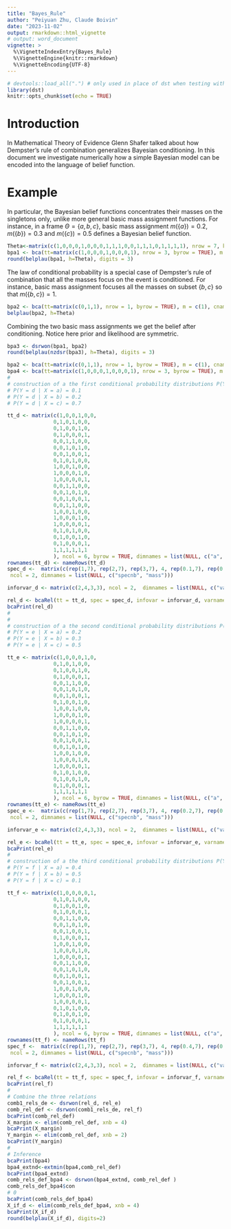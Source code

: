 ```yaml
---
title: "Bayes_Rule"
author: "Peiyuan Zhu, Claude Boivin"
date: "2023-11-02"
output: rmarkdown::html_vignette
# output: word_document
vignette: >
  %\VignetteIndexEntry{Bayes_Rule}
  %\VignetteEngine{knitr::rmarkdown}
  %\VignetteEncoding{UTF-8}
---
```


```r
# devtools::load_all(".") # only used in place of dst when testing with R-devel
library(dst) 
knitr::opts_chunk$set(echo = TRUE)
```

# Introduction

In Mathematical Theory of Evidence Glenn Shafer talked about how Dempster's rule of combination generalizes Bayesian conditioning. In this document we investigate numerically how a simple Bayesian model can be encoded into the language of belief function. 

# Example

In particular, the Bayesian belief functions concentrates their masses on the singletons only, unlike more general basic mass assignment functions. For instance, in a frame $\Theta=\{a,b,c\}$, basic mass assignment $m(\{a\})=0.2$, $m(\{b\})=0.3$ and $m(\{c\})=0.5$ defines a Bayesian belief function. 

```r
Theta<-matrix(c(1,0,0,0,1,0,0,0,1,1,1,0,0,1,1,1,0,1,1,1,1), nrow = 7, byrow = TRUE)
bpa1 <- bca(tt=matrix(c(1,0,0,0,1,0,0,0,1), nrow = 3, byrow = TRUE), m = c(0.2, 0.3, 0.5), cnames = c("a", "b", "c"), idvar = 1)
round(belplau(bpa1, h=Theta), digits = 3)
```
The law of conditional probability is a special case of Dempster's rule of combination that all the masses focus on the event is conditioned. For instance, basic mass assignment focuses all the masses on subset $\{b,c\}$ so that $m(\{b,c\})=1$. 

```r
bpa2 <- bca(tt=matrix(c(0,1,1), nrow = 1, byrow = TRUE), m = c(1), cnames = c("a", "b", "c"), idvar = 2)
belplau(bpa2, h=Theta)
```
Combining the two basic mass assignments we get the belief after conditioning. Notice here prior and likelihood are symmetric.

```r
bpa3 <- dsrwon(bpa1, bpa2)
round(belplau(nzdsr(bpa3), h=Theta), digits = 3)
```

```r
bpa2 <- bca(tt=matrix(c(0,1,1), nrow = 1, byrow = TRUE), m = c(1), cnames = c("a", "b", "c"), idvar = 2, varnames = "X")
bpa4 <- bca(tt=matrix(c(1,0,0,0,1,0,0,0,1), nrow = 3, byrow = TRUE), m = c(1, 0, 0), cnames = c("d", "e", "f"), idvar = 4, varnames = "Y")
# 
# construction of a the first conditional probability distributions P(Y =d | X )
# P(Y = d | X = a) = 0.1
# P(Y = d | X = b) = 0.2
# P(Y = d | X = c) = 0.7

tt_d <- matrix(c(1,0,0,1,0,0,
               0,1,0,1,0,0,
               0,1,0,0,1,0,
               0,1,0,0,0,1,
               0,0,1,1,0,0,
               0,0,1,0,1,0,
               0,0,1,0,0,1,
               0,1,0,1,0,0,
               1,0,0,1,0,0,
               1,0,0,0,1,0,
               1,0,0,0,0,1,
               0,0,1,1,0,0,
               0,0,1,0,1,0,
               0,0,1,0,0,1,
               0,0,1,1,0,0,
               1,0,0,1,0,0,
               1,0,0,0,1,0,
               1,0,0,0,0,1,
               0,1,0,1,0,0,
               0,1,0,0,1,0,
               0,1,0,0,0,1,
               1,1,1,1,1,1
               ), ncol = 6, byrow = TRUE, dimnames = list(NULL, c("a", "b", "c", "d", "e", "f")))
rownames(tt_d) <- nameRows(tt_d)
spec_d <-  matrix(c(rep(1,7), rep(2,7), rep(3,7), 4, rep(0.1,7), rep(0.2,7), rep(0.7,7),0),
 ncol = 2, dimnames = list(NULL, c("specnb", "mass")))

inforvar_d <- matrix(c(2,4,3,3), ncol = 2,  dimnames = list(NULL, c("varnb", "size")) )

rel_d <- bcaRel(tt = tt_d, spec = spec_d, infovar = inforvar_d, varnames = c("X", "Y"), relnb = 1)
bcaPrint(rel_d)
#
# 
# construction of a the second conditional probability distributions P(Y =e | X )
# P(Y = e | X = a) = 0.2
# P(Y = e | X = b) = 0.3
# P(Y = e | X = c) = 0.5

tt_e <- matrix(c(1,0,0,0,1,0,
               0,1,0,1,0,0,
               0,1,0,0,1,0,
               0,1,0,0,0,1,
               0,0,1,1,0,0,
               0,0,1,0,1,0,
               0,0,1,0,0,1,
               0,1,0,0,1,0,
               1,0,0,1,0,0,
               1,0,0,0,1,0,
               1,0,0,0,0,1,
               0,0,1,1,0,0,
               0,0,1,0,1,0,
               0,0,1,0,0,1,
               0,0,1,0,1,0,
               1,0,0,1,0,0,
               1,0,0,0,1,0,
               1,0,0,0,0,1,
               0,1,0,1,0,0,
               0,1,0,0,1,0,
               0,1,0,0,0,1,
               1,1,1,1,1,1
               ), ncol = 6, byrow = TRUE, dimnames = list(NULL, c("a", "b", "c", "d", "e", "f")))
rownames(tt_e) <- nameRows(tt_e)
spec_e <-  matrix(c(rep(1,7), rep(2,7), rep(3,7), 4, rep(0.2,7), rep(0.3,7), rep(0.5,7),0),
 ncol = 2, dimnames = list(NULL, c("specnb", "mass")))

inforvar_e <- matrix(c(2,4,3,3), ncol = 2,  dimnames = list(NULL, c("varnb", "size")) )

rel_e <- bcaRel(tt = tt_e, spec = spec_e, infovar = inforvar_e, varnames = c("X", "Y"), relnb = 2)
bcaPrint(rel_e)
#
# construction of a the third conditional probability distributions P(Y =f | X )
# P(Y = f | X = a) = 0.4
# P(Y = f | X = b) = 0.5
# P(Y = f | X = c) = 0.1

tt_f <- matrix(c(1,0,0,0,0,1,
               0,1,0,1,0,0,
               0,1,0,0,1,0,
               0,1,0,0,0,1,
               0,0,1,1,0,0,
               0,0,1,0,1,0,
               0,0,1,0,0,1,
               0,1,0,0,0,1,
               1,0,0,1,0,0,
               1,0,0,0,1,0,
               1,0,0,0,0,1,
               0,0,1,1,0,0,
               0,0,1,0,1,0,
               0,0,1,0,0,1,
               0,0,1,0,0,1,
               1,0,0,1,0,0,
               1,0,0,0,1,0,
               1,0,0,0,0,1,
               0,1,0,1,0,0,
               0,1,0,0,1,0,
               0,1,0,0,0,1,
               1,1,1,1,1,1
               ), ncol = 6, byrow = TRUE, dimnames = list(NULL, c("a", "b", "c", "d", "e", "f")))
rownames(tt_f) <- nameRows(tt_f)
spec_f <-  matrix(c(rep(1,7), rep(2,7), rep(3,7), 4, rep(0.4,7), rep(0.5,7), rep(0.1,7),0),
 ncol = 2, dimnames = list(NULL, c("specnb", "mass")))

inforvar_f <- matrix(c(2,4,3,3), ncol = 2,  dimnames = list(NULL, c("varnb", "size")) )

rel_f <- bcaRel(tt = tt_f, spec = spec_f, infovar = inforvar_f, varnames = c("X", "Y"), relnb = 2)
bcaPrint(rel_f)
#
# Combine the three relations
comb1_rels_de <- dsrwon(rel_d, rel_e)
comb_rel_def <- dsrwon(comb1_rels_de, rel_f)
bcaPrint(comb_rel_def)
X_margin <- elim(comb_rel_def, xnb = 4)
bcaPrint(X_margin)
Y_margin <- elim(comb_rel_def, xnb = 2)
bcaPrint(Y_margin)
#
# Inference
bcaPrint(bpa4)
bpa4_extnd<-extmin(bpa4,comb_rel_def)
bcaPrint(bpa4_extnd)
comb_rels_def_bpa4 <- dsrwon(bpa4_extnd, comb_rel_def )
comb_rels_def_bpa4$con
# 0
bcaPrint(comb_rels_def_bpa4)
X_if_d <- elim(comb_rels_def_bpa4, xnb = 4)
bcaPrint(X_if_d)
round(belplau(X_if_d), digits=2)

```









